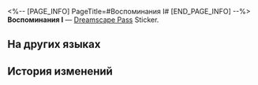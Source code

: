 <%-- [PAGE_INFO]
PageTitle=#Воспоминания I#
[END_PAGE_INFO] --%>
{{Предмет Инфобокс
|id          = 223370
|Изображение = Dreamscape Pass Sticker Text.png
|Тип         = Dreamscape Pass Sticker
|Тип2        = Чьё-то прошлое Stickers
|Инвентарь   = 
|Редкость    = 4
|Эффект      = 
|Описание    = Пронумерованные наклейки, используемые для украшения дневника сновидений. Бывают самыми разными.
|Источник1   = [[Обнаружьте чьи-то воспоминания о двери]]
}}
{{Описание|Кто-то стучит в дверь, но у меня не хватает смелости её открыть.}}
'''Воспоминания I''' — [[Dreamscape Pass]] Sticker.

==На других языках==
{{На других языках
|en   = Memories (I)
|zhs  = 回忆•其一
|zht  = 回憶•其一
|ja   = 記憶・1
|ko   = 기억•1
|es   = Evocación I
|fr   = Souvenirs&nbsp;(I)
|ru   = Воспоминания I
|th   = ความทรงจำ 1
|vi   = Hồi Ức (1)
|de   = Erinnerungen (I)
|id   = Ingatan 1
|pt   = Memórias (I)
}}

==История изменений==
{{История изменений|3.5}}